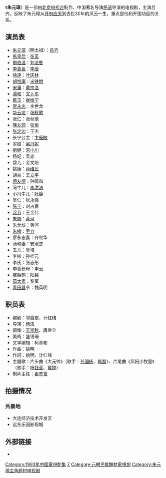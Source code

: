 《'''朱元璋'''》是一部由[[北京电视台|北京电视台]]制作、中国著名导演[[杨洁|杨洁]]导演的电视剧，主演吕齐。反映了朱元璋从[[应天府_(明朝)|开府应天]]到去世30年的风云一生，重点是他和开国功臣的关系。

== 演员表 ==
* [[朱元璋|朱元璋]]（明太祖）：[[吕齐|吕齐]]
* [[馬皇后_(明太祖)|馬皇后]]：[[张英|张英]]
* [[劉基|劉伯温]]：[[刘法鲁|刘法鲁]]
* [[李善長|李善長]]：[[李唐|李唐]]
* [[徐達|徐達]]：[[叶庆林|叶庆林]] 
* [[胡惟庸|胡惟庸]]：[[米铁增|米铁增]]
* [[宋濂|宋濂]]：[[黄宗洛|黄宗洛]]
* [[湯和|湯和]]：[[文卜东|文卜东]]
* [[藍玉|藍玉]]：[[崔维宁|崔维宁]]
* [[廖永忠|廖永忠]]：李世龙
* [[华云龙|华云龙]]：[[张秋歌|张秋歌]]
* 张仁：张秋歌
* [[陳友諒|陳友諒]]：[[張炬_(演員)|张炬]] 
* [[张定边|张定边]]：王杰
* 长宁公主：[[卞雁敏|卞雁敏]]
* 翠娘：[[梁丹妮|梁丹妮]]
* [[劉璉|劉璉]]：[[宋小川|宋小川]]
* 杨妃：吴赤
* 碧儿：金文培
* 姚康：[[孙维民|孙维民]]
* 胡兰：[[王立平|王立平]]
* [[傅友德|傅友德]]：钟鸣和
* 冯牛儿：[[李洪涛|李洪涛]] 
* 小冯牛儿：[[叶静|叶静]] 
* 吴仁：[[张永强|张永强]]
* [[陈宁|陈宁]]：刘占嘉
* [[涂节|涂节]]：王金伟
* [[朱標|朱標]]：[[黄河_(1968年)|黄河]]
* [[朱允炆|朱允炆]]：黄河 
* [[朱棣|朱棣]]：[[尹力_(导演)|尹力]]
* 廖永忠妻：齐继华
* 汤和妻：安淑芝
* 五儿：吴培
* 李彬：孙桂元
* 李氏：张志彤
* 李善长母：申云
* 赛扁鹊：陆铭
* [[茹太素|茹太素]]：黎军
* [[青田县|青田县]]令：魏英明
== 职员表 ==
* 编剧：郭启宏、计红绪
* 导演：[[杨洁|杨洁]]
* 摄像：[[王崇秋|王崇秋]]、唐继全
* 美術：盛锡珊
* 文学编辑：柯章和
* 作曲：姚明
* 作詞：姚明、计红绪
* 主題歌：片头曲《大元帅》（歌手：[[孙国庆_(歌手)|孙国庆]]、[[韩磊|韩磊]]）、片尾曲《凤阳小牧童》（歌手：[[杨钰莹|杨钰莹]]、[[戴娆|戴娆]]）
* 制片主任：[[崔景富|崔景富]]

== 拍摄情况 ==
=== 外景地 ===
* 大连经济技术开发区
* 远东乐园影视城

== 外部链接 ==
*{{Douban|24525608}}

[[Category:1993年中國電視劇集|Category:1993年中國電視劇集]]
[[Category:洪武時期背景電視劇|Z]]
[[Category:元朝民變題材電視劇|Category:元朝民變題材電視劇]]
[[Category:朱元璋主角题材电视剧|Category:朱元璋主角题材电视剧]]